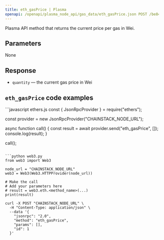 ```yaml
---
title: eth_gasPrice | Plasma
openapi: /openapi/plasma_node_api/gas_data/eth_gasPrice.json POST /be84184cd12967be5a65d06651c60085
---
```


Plasma API method that returns the current price per gas in Wei.

## Parameters

None

## Response

* `quantity` — the current gas price in Wei

## `eth_gasPrice` code examples

<CodeGroup>
```javascript ethers.js
const { JsonRpcProvider } = require("ethers");

const provider = new JsonRpcProvider("CHAINSTACK_NODE_URL");

async function call() {
  const result = await provider.send("eth_gasPrice", []);
  console.log(result);
}

call();
```

```python web3.py
from web3 import Web3

node_url = "CHAINSTACK_NODE_URL"
web3 = Web3(Web3.HTTPProvider(node_url))

# Make the call
# Add your parameters here
# result = web3.eth.<method_name>(...)
print(result)
```

```shell cURL
curl -X POST "CHAINSTACK_NODE_URL" \
  -H "Content-Type: application/json" \
  --data '{
    "jsonrpc": "2.0",
    "method": "eth_gasPrice",
    "params": [],
    "id": 1
  }'
```
</CodeGroup>
